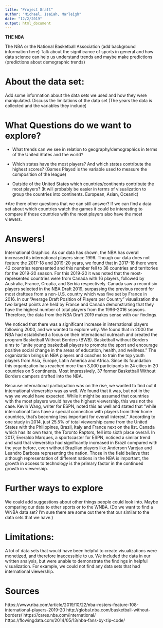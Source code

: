 ```yaml
---
title: "Project Draft"
author: "Michael, Isaiah, Marleigh"
date: "12/2/2019"
output: html_document
---
```


**THE NBA**

The NBA or the National Basketball Association (add background information here)
Talk about the significance of sports in general and how data science can help us understand trends and maybe make predictions (predictions about demographic trends) 



# About the data set:

Add some information about the data sets we used and how they were manipulated. Discuss the limitations of the data set (The years the data is collected and the variables they include) 


# What Questions do we want to explore?

* What trends can we see in relation to geography/demographics in terms of the United States and the world?

* Which states have the most players? And which states contribute the highest scores? (Games Played is the variable used to measure the composition of the league)

* Outside of the United States which countries/continents contribute the most players? (It will probably be easier in terms of visualization to group the countries into continents. European, Asian, Oceanic)

*Are there other questions that we can still answer? If we can find a data set about which countries watch the games it could be interesting to compare if those countries with the most players also have the most viewers.


# Answers!

International Graphics:
As our data has shown, the NBA has overall increased its international players since 1996. Though our data does not feature the 2017-18 and 2019-20 years, we found that in 2017-18 there were 42 countries represented and this number fell to 38 countries and territories for the 2019-20 season. For this 2019-20 it was noted that the most-represented countries were from Canada with 16 players, followed by Australia, France, Croatia, and Serbia respectively.  Canada saw a record six players selected in the NBA Draft 2019, surpassing the previous record for most draftees from a non-U.S. country which was five set by France in 2016. In our “Average Draft Position of Players per Country” visualization the two largest points are held by France and Canada demonstrating that they have the highest number of total players from the 1996-2016 seasons. Therefore, the data from the NBA Draft 2019 makes sense with our findings.  

We noticed that there was a significant increase in international players following 2000, and we wanted to explore why. We found that in 2000 the NBA had established a focus on their international outreach and created the program Basketball Without Borders (BWB). Basketball without Borders aims to “unite young basketball players to promote the sport and encourage positive social change in the areas of education, health, and wellness.” The organization brings in NBA players and coaches to train the top youth players from Asia, Europe, Latin America and Africa. Since its foundation this organization has reached more than 3,000 participants in 24 cities in 20 countries on 5 continents. Most impressively, 37 former Basketball Without Borders campers drafted into the NBA.

Because international participation was on the rise, we wanted to find out it international viewership was as well. We found that it was, but not in the way we would have expected. While it might be assumed that countries with the most players would have the highest viewership, this was not the case. Kevin Wang, writer for ESPN, noted this as well and stated that “while international fans have a special connection with players from their home countries, that's becoming less important for overall interest.” According to one study in 2014, just 25.5% of total viewership came from the United States with the Philippines, Brazil, Italy and France next on the list. Canada which has its own team, the Toronto Raptors, fell into sixth place overall. In 2017, Everaldo Marques, a sportscaster for ESPN, noticed a similar trend and said that viewership had significantly increased in Brazil compared with the year before, even without Brazilian players like Anderson Varejao and Leandro Barbosa representing the nation. Those in the field believe that although representation of different nations in the NBA is important, the growth in access to technology is the primary factor in the continued growth in viewership. 



# Further ways to explore
We could add suggestions about other things people could look into. Maybe comparing our data to other sports or to the WNBA. (Do we want to find a WNBA data set? I'm sure there are some out there that our similar to the data sets that we have.)

# Limitations:
A lot of data sets that would have been helpful to create visualizations were monetized, and therefore inaccessible to us. We included the data in our written analysis, but were unable to demonstrate the findings in helpful visualization. For example, we could not find any data sets that had international viewership.

# Sources
https://www.nba.com/article/2019/10/22/nba-rosters-feature-108-international-players-2019-20
http://global.nba.com/basketball-without-borders/
https://cares.nba.com/international/
https://flowingdata.com/2014/05/13/nba-fans-by-zip-code/